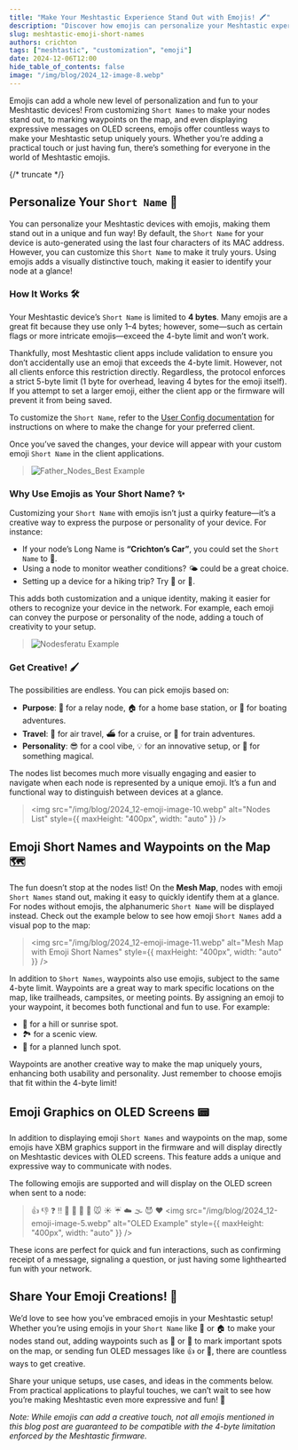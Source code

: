 ```yaml
---
title: "Make Your Meshtastic Experience Stand Out with Emojis! 🖍️"
description: "Discover how emojis can personalize your Meshtastic experience, from Short Names and waypoints to expressive OLED messages."
slug: meshtastic-emoji-short-names
authors: crichton
tags: ["meshtastic", "customization", "emoji"]
date: 2024-12-06T12:00
hide_table_of_contents: false
image: "/img/blog/2024_12-image-8.webp"
---
```


Emojis can add a whole new level of personalization and fun to your Meshtastic devices! From customizing `Short Names` to make your nodes stand out, to marking waypoints on the map, and even displaying expressive messages on OLED screens, emojis offer countless ways to make your Meshtastic setup uniquely yours. Whether you’re adding a practical touch or just having fun, there’s something for everyone in the world of Meshtastic emojis.

{/* truncate */}

## Personalize Your `Short Name` 🎨

You can personalize your Meshtastic devices with emojis, making them stand out in a unique and fun way! By default, the `Short Name` for your device is auto-generated using the last four characters of its MAC address. However, you can customize this `Short Name` to make it truly yours. Using emojis adds a visually distinctive touch, making it easier to identify your node at a glance!

### How It Works 🛠️

Your Meshtastic device’s `Short Name` is limited to **4 bytes**. Many emojis are a great fit because they use only 1–4 bytes; however, some—such as certain flags or more intricate emojis—exceed the 4-byte limit and won’t work.

Thankfully, most Meshtastic client apps include validation to ensure you don’t accidentally use an emoji that exceeds the 4-byte limit. However, not all clients enforce this restriction directly. Regardless, the protocol enforces a strict 5-byte limit (1 byte for overhead, leaving 4 bytes for the emoji itself). If you attempt to set a larger emoji, either the client app or the firmware will prevent it from being saved.

To customize the `Short Name`, refer to the [User Config documentation](/docs/configuration/radio/user/#user-config-client-availability) for instructions on where to make the change for your preferred client.

Once you’ve saved the changes, your device will appear with your custom emoji `Short Name` in the client applications.

> ![Father_Nodes_Best Example](/img/blog/2024_12-emoji-image-7.webp)

### Why Use Emojis as Your Short Name? ✨

Customizing your `Short Name` with emojis isn’t just a quirky feature—it’s a creative way to express the purpose or personality of your device. For instance:

- If your node’s Long Name is **“Crichton’s Car”**, you could set the `Short Name` to 🚗.
- Using a node to monitor weather conditions? 🌤️ could be a great choice.
- Setting up a device for a hiking trip? Try 🥾 or 🌲.

This adds both customization and a unique identity, making it easier for others to recognize your device in the network. For example, each emoji can convey the purpose or personality of the node, adding a touch of creativity to your setup.

> ![Nodesferatu Example](/img/blog/2024_12-emoji-image-8.webp)

### Get Creative! 🖌️

The possibilities are endless. You can pick emojis based on:

- **Purpose**: 📡 for a relay node, 🏠 for a home base station, or 🛶 for boating adventures.
- **Travel**: 🛫 for air travel, ⛴️ for a cruise, or 🚂 for train adventures.
- **Personality**: 😎 for a cool vibe, 💡 for an innovative setup, or 🧙 for something magical.

The nodes list becomes much more visually engaging and easier to navigate when each node is represented by a unique emoji. It’s a fun and functional way to distinguish between devices at a glance.

> <img
>   src="/img/blog/2024_12-emoji-image-10.webp"
>   alt="Nodes List"
>   style={{ maxHeight: "400px", width: "auto" }}
> />

## Emoji Short Names and Waypoints on the Map 🗺️

The fun doesn’t stop at the nodes list! On the **Mesh Map**, nodes with emoji `Short Names` stand out, making it easy to quickly identify them at a glance. For nodes without emojis, the alphanumeric `Short Name` will be displayed instead. Check out the example below to see how emoji `Short Names` add a visual pop to the map:

> <img
>   src="/img/blog/2024_12-emoji-image-11.webp"
>   alt="Mesh Map with Emoji Short Names"
>   style={{ maxHeight: "400px", width: "auto" }}
> />

In addition to `Short Names`, waypoints also use emojis, subject to the same 4-byte limit. Waypoints are a great way to mark specific locations on the map, like trailheads, campsites, or meeting points. By assigning an emoji to your waypoint, it becomes both functional and fun to use. For example:

- 🌄 for a hill or sunrise spot.
- 🏞️ for a scenic view.
- 🍔 for a planned lunch spot.

Waypoints are another creative way to make the map uniquely yours, enhancing both usability and personality. Just remember to choose emojis that fit within the 4-byte limit!

## Emoji Graphics on OLED Screens 📟

In addition to displaying emoji `Short Names` and waypoints on the map, some emojis have XBM graphics support in the firmware and will display directly on Meshtastic devices with OLED screens. This feature adds a unique and expressive way to communicate with nodes.

The following emojis are supported and will display on the OLED screen when sent to a node:

> 👍 👎 ❓ ‼️ 💩 🤣 👋 🤠 🐭 ☀️ ☔ ☁️ 🌫️ 😈 ♥️
> <img
>   src="/img/blog/2024_12-emoji-image-5.webp"
>   alt="OLED Example"
>   style={{ maxHeight: "400px", width: "auto" }}
> />

These icons are perfect for quick and fun interactions, such as confirming receipt of a message, signaling a question, or just having some lighthearted fun with your network.

## Share Your Emoji Creations! 💬

We’d love to see how you’ve embraced emojis in your Meshtastic setup! Whether you’re using emojis in your `Short Name` like 🚗 or 🏠 to make your nodes stand out, adding waypoints such as 🌄 or 🍔 to mark important spots on the map, or sending fun OLED messages like 👍 or 🤣, there are countless ways to get creative.

Share your unique setups, use cases, and ideas in the comments below. From practical applications to playful touches, we can’t wait to see how you’re making Meshtastic even more expressive and fun! 🌟

_Note: While emojis can add a creative touch, not all emojis mentioned in this blog post are guaranteed to be compatible with the 4-byte limitation enforced by the Meshtastic firmware._
